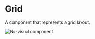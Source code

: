 # Grid

A component that represents a grid layout.

![No-visual component](public/assets/no-visual-component.webp)